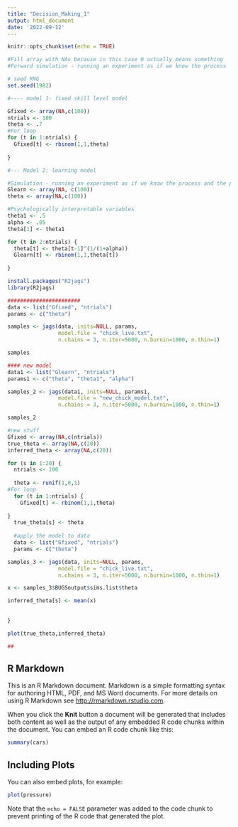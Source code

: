 ```yaml
---
title: "Decision_Making_1"
output: html_document
date: '2022-09-12'
---
```


```r
knitr::opts_chunk$set(echo = TRUE)
```


```r
#Fill array with NAs because in this case 0 actually means something
#Forward simulation - running an experiment as if we knew the process

# seed RNG
set.seed(1982)

#---- model 1- fixed skill level model

Gfixed <- array(NA,c(100))
ntrials <- 100
theta <- .7
#For loop
for (t in 1:ntrials) {
  Gfixed[t] <- rbinom(1,1,theta)
  
}

#--- Model 2: learning model

#Simulation - running an experiment as if we know the process and the parameter
Glearn <- array(NA, c(100))
theta <- array(NA,c(100))

#Psychologically interpretable variables
theta1 <- .5
alpha <- .05
theta[1] <- theta1

for (t in 2:ntrials) {
  theta[t] <- theta[t-1]^(1/(1+alpha))
  Glearn[t] <- rbinom(1,1,theta[t])
  
}

install.packages("R2jags")
library(R2jags)

#######################
data <- list("Gfixed", "ntrials")
params <- c("theta")

samples <- jags(data, inits=NULL, params, 
                model.file = "chick_live.txt",
                n.chains = 3, n.iter=5000, n.burnin=1000, n.thin=1)

samples

#### new model
data1 <- list("Glearn", "ntrials")
params1 <- c("theta", "theta1", "alpha")

samples_2 <- jags(data1, inits=NULL, params1, 
                model.file = "new_chick_model.txt",
                n.chains = 3, n.iter=5000, n.burnin=1000, n.thin=1)

samples_2

#new stuff
Gfixed <- array(NA,c(ntrials))
true_theta <- array(NA,c(20))
inferred_theta <- array(NA,c(20))

for (s in 1:20) {
  ntrials <- 100
  
  theta <- runif(1,0,1)
#For loop
  for (t in 1:ntrials) {
    Gfixed[t] <- rbinom(1,1,theta)
  
}
  true_theta[s] <- theta
  
  #apply the model to data
  data <- list("Gfixed", "ntrials")
  params <- c("theta")

samples_3 <- jags(data, inits=NULL, params,
                model.file = "chick_live.txt",
                n.chains = 3, n.iter=5000, n.burnin=1000, n.thin=1)

x <- samples_3$BUGSoutput$sims.list$theta

inferred_theta[s] <- mean(x)
  
  
}

plot(true_theta,inferred_theta)

##


```

## R Markdown

This is an R Markdown document. Markdown is a simple formatting syntax for authoring HTML, PDF, and MS Word documents. For more details on using R Markdown see <http://rmarkdown.rstudio.com>.

When you click the **Knit** button a document will be generated that includes both content as well as the output of any embedded R code chunks within the document. You can embed an R code chunk like this:

```r
summary(cars)
```

## Including Plots

You can also embed plots, for example:

```r
plot(pressure)
```

Note that the `echo = FALSE` parameter was added to the code chunk to prevent printing of the R code that generated the plot.

